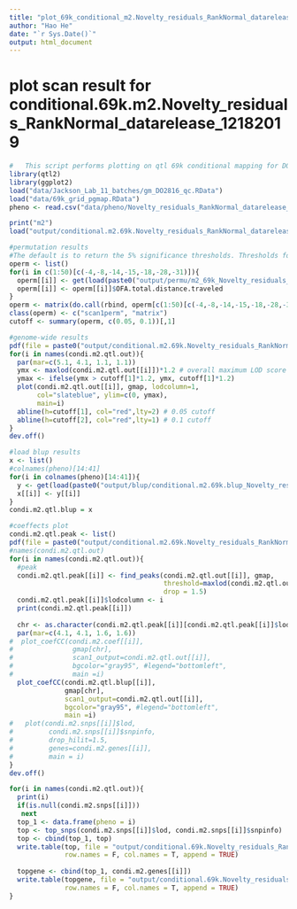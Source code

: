```yaml
---
title: "plot_69k_conditional_m2.Novelty_residuals_RankNormal_datarelease_12182019"
author: "Hao He"
date: "`r Sys.Date()`"
output: html_document
---
```


# plot scan result for conditional.69k.m2.Novelty_residuals_RankNormal_datarelease_12182019
```r
#   This script performs plotting on qtl 69k conditional mapping for DO mice m2, Novelty_residuals_RankNormal_datarelease_12182019
library(qtl2)
library(ggplot2)
load("data/Jackson_Lab_11_batches/gm_DO2816_qc.RData")
load("data/69k_grid_pgmap.RData")
pheno <- read.csv("data/pheno/Novelty_residuals_RankNormal_datarelease_12182019.csv", header = TRUE)

print("m2")
load("output/conditional.m2.69k.Novelty_residuals_RankNormal_datarelease_12182019.RData")

#permutation results
#The default is to return the 5% significance thresholds. Thresholds for other (or for multiple) significance levels can be obtained via the alpha argument.
operm <- list()
for(i in c(1:50)[c(-4,-8,-14,-15,-18,-28,-31)]){
  operm[[i]] <- get(load(paste0("output/permu/m2_69k_Novelty_residuals_RankNormal_datarelease_12182019_", colnames(pheno)[14], "_", i, ".RData")))
  operm[[i]] <- operm[[i]]$OFA.total.distance.traveled
}
operm <- matrix(do.call(rbind, operm[c(1:50)[c(-4,-8,-14,-15,-18,-28,-31)]]),ncol = 1)
class(operm) <- c("scan1perm", "matrix")
cutoff <- summary(operm, c(0.05, 0.1))[,1]

#genome-wide results
pdf(file = paste0("output/conditional.m2.69k.Novelty_residuals_RankNormal_datarelease_12182019", "_genomescan.pdf"), width = 14)
for(i in names(condi.m2.qtl.out)){
  par(mar=c(5.1, 4.1, 1.1, 1.1))
  ymx <- maxlod(condi.m2.qtl.out[[i]])*1.2 # overall maximum LOD score
  ymax <- ifelse(ymx > cutoff[1]*1.2, ymx, cutoff[1]*1.2)
  plot(condi.m2.qtl.out[[i]], gmap, lodcolumn=1,
       col="slateblue", ylim=c(0, ymax),
       main=i)
  abline(h=cutoff[1], col="red",lty=2) # 0.05 cutoff
  abline(h=cutoff[2], col="red",lty=1) # 0.1 cutoff
}
dev.off()

#load blup results
x <- list()
#colnames(pheno)[14:41]
for(i in colnames(pheno)[14:41]){
  y <- get(load(paste0("output/blup/conditional.m2.69k.blup_Novelty_residuals_RankNormal_datarelease_12182019_",i,".RData")))
  x[[i]] <- y[[i]]
}
condi.m2.qtl.blup = x

#coeffects plot
condi.m2.qtl.peak <- list()
pdf(file = paste0("output/conditional.m2.69k.Novelty_residuals_RankNormal_datarelease_12182019", "_coeffgeneplot.pdf"), width = 14)
#names(condi.m2.qtl.out)
for(i in names(condi.m2.qtl.out)){
  #peak
  condi.m2.qtl.peak[[i]] <- find_peaks(condi.m2.qtl.out[[i]], gmap,
                                       threshold=maxlod(condi.m2.qtl.out[[i]])-0.001,
                                       drop = 1.5)
  condi.m2.qtl.peak[[i]]$lodcolumn <- i
  print(condi.m2.qtl.peak[[i]])
  
  chr <- as.character(condi.m2.qtl.peak[[i]][condi.m2.qtl.peak[[i]]$lodcolumn == i,"chr"])
  par(mar=c(4.1, 4.1, 1.6, 1.6))
#  plot_coefCC(condi.m2.coef[[i]],
#               gmap[chr],
#               scan1_output=condi.m2.qtl.out[[i]],
#               bgcolor="gray95", #legend="bottomleft",
#               main =i)
  plot_coefCC(condi.m2.qtl.blup[[i]],
              gmap[chr],
              scan1_output=condi.m2.qtl.out[[i]],
              bgcolor="gray95", #legend="bottomleft",
              main =i)
#   plot(condi.m2.snps[[i]]$lod,
#         condi.m2.snps[[i]]$snpinfo,
#         drop_hilit=1.5,
#         genes=condi.m2.genes[[i]],
#         main = i)
}
dev.off()

for(i in names(condi.m2.qtl.out)){
  print(i)
  if(is.null(condi.m2.snps[[i]]))
   next
  top_1 <- data.frame(pheno = i)
  top <- top_snps(condi.m2.snps[[i]]$lod, condi.m2.snps[[i]]$snpinfo)
  top <- cbind(top_1, top)
  write.table(top, file = "output/conditional.69k.Novelty_residuals_RankNormal_datarelease_12182019-variantlist.csv", sep = ",",
              row.names = F, col.names = T, append = TRUE)
  
  topgene <- cbind(top_1, condi.m2.genes[[i]])
  write.table(topgene, file = "output/conditional.69k.Novelty_residuals_RankNormal_datarelease_12182019-genelist.csv", sep = ",",
              row.names = F, col.names = T, append = TRUE)
}
```
